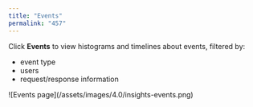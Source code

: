 ```yaml
---
title: "Events"
permalink: "457"
---
```




Click <InlineImage src="/assets/images/4.0/icons/insights-events.png"/> **Events** to view histograms and timelines about events, filtered by:

* event type
* users
* request/response information

<Frame>![Events page](/assets/images/4.0/insights-events.png)</Frame>